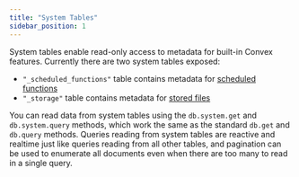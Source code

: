 ```yaml
---
title: "System Tables"
sidebar_position: 1
---
```


System tables enable read-only access to metadata for built-in Convex features.
Currently there are two system tables exposed:

- `"_scheduled_functions"` table contains metadata for
  [scheduled functions](/docs/scheduling/scheduled-functions.mdx#retrieving-scheduled-function-status)
- `"_storage"` table contains metadata for
  [stored files](/docs/file-storage/file-metadata.mdx)

You can read data from system tables using the `db.system.get` and
`db.system.query` methods, which work the same as the standard `db.get` and
`db.query` methods. Queries reading from system tables are reactive and realtime
just like queries reading from all other tables, and pagination can be used to
enumerate all documents even when there are too many to read in a single query.

